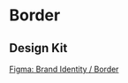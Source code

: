 
<Meta title="Den Haag/Border" />

# Border

## Design Kit

[Figma: Brand Identity / Border](https://figma.com/file/JpoY3waVoQGlLQzQXTL9nn/Design-System-Gemeente-Den-Haag?node-id=3497%3A16356)
